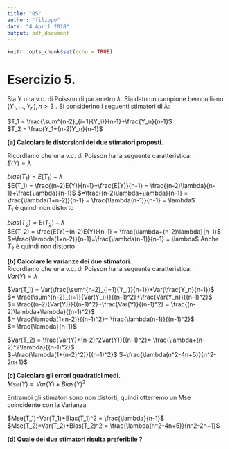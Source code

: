 ```yaml
---
title: "B5"
author: "filippo"
date: "4 April 2018"
output: pdf_document
---
```


```r
knitr::opts_chunk$set(echo = TRUE)
```

# Esercizio 5.

Sia Y una v.c. di Poisson di parametro $\lambda$. Sia dato un campione bernoulliano $(Y_1,...,Y_n), n > 3$ . Si considerino i seguenti stimatori di $\lambda$:

$T_1 = \frac{\sum^{n-2}_{i=1}{Y_i}}{n-1}+\frac{Y_n}{n-1}$  
$T_2 = \frac{Y_1+(n-2)Y_n}{n-1}$  

**(a) Calcolare le distorsioni dei due stimatori proposti.**   

Ricordiamo che una v.c. di Poisson ha la seguente caratteristica:  
$E(Y) = \lambda$  

$bias(T_1) = E(T_1) - \lambda$  
$E(T_1) = \frac{(n-2)E(Y)}{n-1}+\frac{E(Y)}{n-1} = \frac{(n-2)\lambda}{n-1}+\frac{\lambda}{n-1}$ $=\frac{(n-2)\lambda+\lambda}{n-1} = \frac{\lambda(1+n-2)}{n-1} = \frac{\lambda(n-1)}{n-1} = \lambda$  
$T_1$ è quindi non distorto

$bias(T_2) = E(T_2) - \lambda$  
$E(T_2) = \frac{E(Y)+(n-2)E(Y)}{n-1} = \frac{\lambda+(n-2)\lambda}{n-1}$  
$=\frac{\lambda(1+n-2)}{n-1}=\frac{\lambda(n-1)}{n-1} = \lambda$
Anche $T_2$ è quindi non distorto

**(b) Calcolare le varianze dei due stimatori.**  
Ricordiamo che una v.c. di Poisson ha la seguente caratteristica:  
$Var(Y) = \lambda$

$Var(T_1) = Var(\frac{\sum^{n-2}_{i=1}{Y_i}}{n-1})+Var(\frac{Y_n}{n-1})$  
$= \frac{\sum^{n-2}_{i=1}{Var(Y_i)}}{(n-1)^2}+\frac{Var(Y_n)}{(n-1)^2}$  
$= \frac{(n-2){Var(Y)}}{(n-1)^2}+\frac{Var(Y)}{(n-1)^2} = \frac{(n-2)\lambda+\lambda}{(n-1)^2}$  
$= \frac{\lambda(1+n-2)}{(n-1)^2}= \frac{\lambda(n-1)}{(n-1)^2}$  
$= \frac{\lambda}{n-1}$   

$Var(T_2) = \frac{Var(Y)+(n-2)^2Var(Y)}{(n-1)^2}= \frac{\lambda+(n-2)^2\lambda}{(n-1)^2}$  
$=\frac{\lambda(1+(n-2)^2)}{(n-1)^2}$
$=\frac{\lambda(n^2-4n+5)}{n^2-2n+1}$

**(c) Calcolare gli errori quadratici medi.**  
$Mse(Y)=Var(Y)+Bias(Y)^2$  

Entrambi gli stimatori sono non distorti, quindi otterremo un Mse coincidente con la Varianza  

$Mse(T_1)=Var(T_1)+Bias(T_1)^2 = \frac{\lambda}{n-1}$  
$Mse(T_2)=Var(T_2)+Bias(T_2)^2 = \frac{\lambda(n^2-4n+5)}{n^2-2n+1}$


**(d) Quale dei due stimatori risulta preferibile ?**


